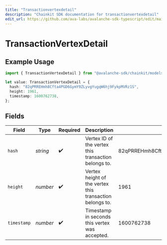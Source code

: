 ```yaml
---
title: "Transactionvertexdetail"
description: "Chainkit SDK documentation for transactionvertexdetail"
edit_url: https://github.com/ava-labs/avalanche-sdk-typescript/edit/main/chainkit/docs/models/components/transactionvertexdetail.md
---
```


# TransactionVertexDetail

## Example Usage

```typescript
import { TransactionVertexDetail } from "@avalanche-sdk/chainkit/models/components";

let value: TransactionVertexDetail = {
  hash: "82qPRREHmh8Cfta4PGD6GymY9ZLyvgYugqW6hj9FykpMVRz1S",
  height: 1961,
  timestamp: 1600762738,
};
```

## Fields

| Field                                                    | Type                                                     | Required                                                 | Description                                              | Example                                                  |
| -------------------------------------------------------- | -------------------------------------------------------- | -------------------------------------------------------- | -------------------------------------------------------- | -------------------------------------------------------- |
| `hash`                                                   | *string*                                                 | :heavy_check_mark:                                       | Vertex ID of the vertex this transaction belongs to.     | 82qPRREHmh8Cfta4PGD6GymY9ZLyvgYugqW6hj9FykpMVRz1S        |
| `height`                                                 | *number*                                                 | :heavy_check_mark:                                       | Vertex height of the vertex this transaction belongs to. | 1961                                                     |
| `timestamp`                                              | *number*                                                 | :heavy_check_mark:                                       | Timestamp in seconds this vertex was accepted.           | 1600762738                                               |